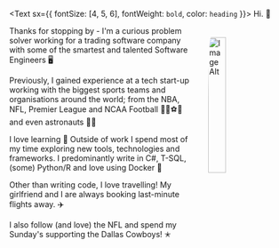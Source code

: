 
<Text sx={{ fontSize: [4, 5, 6], fontWeight: `bold`, color: `heading` }}>
  Hi. 👋
</Text>

<img src={imageUrl} alt="Image Alt" width="25%" height="25%" style="float: right;padding: 20px; border-radius: 15%;"/>

Thanks for stopping by - I'm a curious problem solver working for a trading software company with some of 
the smartest and talented Software Engineers 🖥️

Previously, I gained experience at a tech start-up working with the biggest sports teams and organisations 
around the world; from the NBA, NFL, Premier League and NCAA Football 🏀🏈⚽🏃‍ and even astronauts 🧑‍🚀

I love learning 🤟 Outside of work I spend most of my time exploring new tools, technologies and frameworks. 
I predominantly write in C#, T-SQL, (some) Python/R and love using Docker 🐳

Other than writing code, I love travelling! My girlfriend and I are always booking last-minute flights away. ✈️

I also follow (and love) the NFL and spend my Sunday's supporting the Dallas Cowboys! ✭
